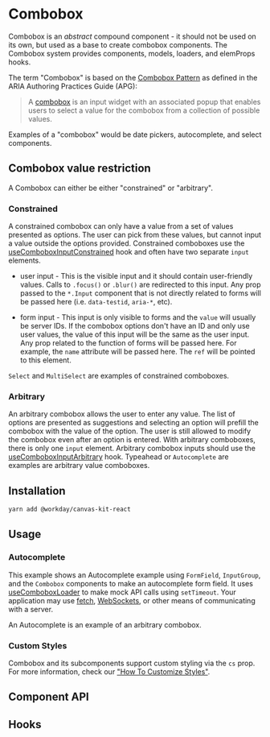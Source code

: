 
<Meta of={ComboboxStories} />

# Combobox

Combobox is an _abstract_ compound component - it should not be used on its own, but used as a base
to create combobox components. The Combobox system provides components, models, loaders, and
elemProps hooks.

The term "Combobox" is based on the
[Combobox Pattern](https://www.w3.org/WAI/ARIA/apg/patterns/combobox/) as defined in the ARIA
Authoring Practices Guide (APG):

> A [combobox](https://w3c.github.io/aria/#combobox) is an input widget with an associated popup
> that enables users to select a value for the combobox from a collection of possible values.

Examples of a "combobox" would be date pickers, autocomplete, and select components.

## Combobox value restriction

A Combobox can either be either "constrained" or "arbitrary".

### Constrained

A constrained combobox can only have a value from a set of values presented as options. The user can
pick from these values, but cannot input a value outside the options provided. Constrained
comboboxes use the [useComboboxInputConstrained](#usecomboboxinputconstrained) hook and often have
two separate `input` elements.

- user input - This is the visible input and it should contain user-friendly values. Calls to
  `.focus()` or `.blur()` are redirected to this input. Any prop passed to the `*.Input` component
  that is not directly related to forms will be passed here (i.e. `data-testid`, `aria-*`, etc).

- form input - This input is only visible to forms and the `value` will usually be server IDs. If
  the combobox options don't have an ID and only use user values, the value of this input will be
  the same as the user input. Any prop related to the function of forms will be passed here. For
  example, the `name` attribute will be passed here. The `ref` will be pointed to this element.

`Select` and `MultiSelect` are examples of constrained comboboxes.

### Arbitrary

An arbitrary combobox allows the user to enter any value. The list of options are presented as
suggestions and selecting an option will prefill the combobox with the value of the option. The user
is still allowed to modify the combobox even after an option is entered. With arbitrary comboboxes,
there is only one `input` element. Arbitrary combobox inputs should use the
[useComboboxInputArbitrary](#usecomboboxinputarbirary) hook. Typeahead or `Autocomplete` are
examples are arbitrary value comboboxes.

## Installation

```sh
yarn add @workday/canvas-kit-react
```

## Usage

### Autocomplete

This example shows an Autocomplete example using `FormField`, `InputGroup`, and the `Combobox`
components to make an autocomplete form field. It uses [useComboboxLoader](#usecomboboxloader) to
make mock API calls using `setTimeout`. Your application may use
[fetch](https://developer.mozilla.org/en-US/docs/Web/API/Fetch_API),
[WebSockets](https://developer.mozilla.org/en-US/docs/Web/API/WebSockets_API), or other means of
communicating with a server.

An Autocomplete is an example of an arbitrary combobox.

<ExampleCodeBlock code={Autocomplete} />

### Custom Styles

Combobox and its subcomponents support custom styling via the `cs` prop. For more information, check
our
["How To Customize Styles"](https://workday.github.io/canvas-kit/?path=/docs/styling-guides-customizing-styles--docs).

## Component API

<SymbolDoc name="Combobox" fileName="/react/" hideDescription />

## Hooks

<SymbolDoc name="useComboboxLoader" fileName="/react/" />

<SymbolDoc name="useComboboxInputConstrained" fileName="/react/" />

<SymbolDoc name="useComboboxInputArbitrary" fileName="/react/" />
